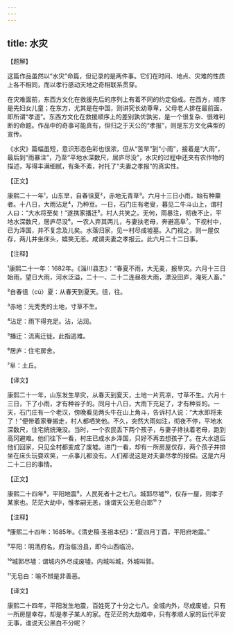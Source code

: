 ```yaml
---
---
---
```

title: 水灾
---




【题解】


这篇作品虽然以“水灾”命篇，但记录的是两件事。它们在时间、地点、灾难的性质上各不相同，而以孝行感动天地之奇相联系贯穿。

在灾难面前，东西方文化在救援先后的序列上有着不同的约定俗成。在西方，顺序是先妇女儿童；在东方，尤其是在中国，则讲究长幼尊卑，父母老人排在最前面，即所谓“孝道”。东西方文化在救援顺序上的差别孰优孰劣，是一个很复杂、很难判断的命题。作品中的奇事可能真有，但归之于天公的“孝报”，则是东方文化典型的宣传。

《水灾》篇幅虽短，意识形态色彩也很浓，但从“苦旱”到“小雨”，接着是“大雨”，最后到“雨暴注”，乃至“平地水深数尺，居庐尽没”，水灾的过程中还夹有农作物的描述，写得丰满细腻，有条不紊，衬托了“夫妻之孝报”的真实性。


【正文】

康熙二十一年¹，山东旱，自春徂夏²，赤地无青草³。六月十三日小雨，始有种粟者。十八日，大雨沾足⁴，乃种豆。一日，石门庄有老叟，暮见二牛斗山上，谓村人曰：“大水将至矣！”遂携家播迁⁵。村人共笑之。无何，雨暴注，彻夜不止，平地水深数尺，居庐尽没⁶。一农人弃其两儿，与妻扶老母，奔避高阜⁷。下视村中，已为泽国，并不复念及儿矣。水落归家，见一村尽成墟墓。入门视之，则一屋仅存，两儿并坐床头，嬉笑无恙。咸谓夫妻之孝报云。此六月二十二日事。

【注释】


¹康熙二十一年：1682年。《淄川县志》：“春夏不雨，大无麦，报旱灾。六月十三日始雨，望日大雨，河水泛溢，二十一、二十二连昼夜大雨，漂没田庐，淹死人畜。”

²自春徂（cú）夏：从春天到夏天。徂，往。

³赤地：光秃秃的土地，寸草不生。

⁴沾足：雨下得充足。沾，沾润。

⁵播迁：流离迁徙。此指逃难。

⁶居庐：住宅房舍。

⁷阜：土丘。





【译文】


康熙二十一年，山东发生旱灾，从春天到夏天，土地一片荒凉，寸草不生。六月十三日，下了小雨，才有种谷子的。同月十八日，大雨下充足了，才有种豆的。一天，石门庄有一个老汉，傍晚看见两头牛在山上角斗，告诉村人说：“大水即将来了！”便带着家眷搬走，村人都哂笑他。不久，突然大雨如注，彻夜不停，平地水深数尺，住宅统统淹没。当时，一个农民丢下两个孩子，与妻子搀扶着老母，跑到高冈避难。他们往下一看，村庄已成水乡泽国，只好不再去想孩子了。在大水退后他们回家，只见全村都变成了废墟。进门一看，却有一所房屋仅存，两个孩子并排坐在床头玩耍欢笑，一点事儿都没有。人们都说这是对夫妻尽孝的报偿。这是六月二十二日的事情。


【正文】

康熙二十四年⁸，平阳地震⁹，人民死者十之七八。城郭尽墟¹⁰，仅存一屋，则孝子某家也。茫茫大劫中，惟孝嗣无恙，谁谓天公无皂白耶¹¹？

【注释】


⁸康熙二十四年：1685年。《清史稿·圣祖本纪》：“夏四月丁酉，平阳府地震。”

⁹平阳：明清府名。府治临汾县，即今山西临汾。

¹⁰城郭尽墟：谓城内外尽成废墟。内城叫城，外城叫郭。

¹¹无皂白：喻不辨是非善恶。





【译文】


康熙二十四年，平阳发生地震，百姓死了十分之七八。全城内外，尽成废墟，只有一所房屋幸存，却是孝子某人的家。在茫茫的大劫难中，只有孝顺人家的后代平安无事，谁说天公黑白不分呢？